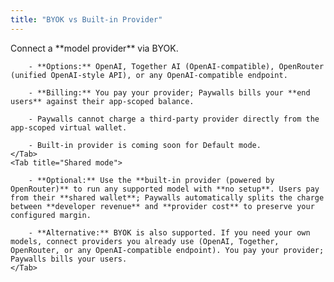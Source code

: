 ```yaml
---
title: "BYOK vs Built-in Provider"
---
```


<Tabs>
	<Tab title="Default mode">
		Connect a **model provider** via BYOK.

    	- **Options:** OpenAI, Together AI (OpenAI‑compatible), OpenRouter (unified OpenAI‑style API), or any OpenAI‑compatible endpoint.

    	- **Billing:** You pay your provider; Paywalls bills your **end users** against their app‑scoped balance.

    	- Paywalls cannot charge a third‑party provider directly from the app‑scoped virtual wallet.

    	- Built-in provider is coming soon for Default mode.
    </Tab>
    <Tab title="Shared mode">

    	- **Optional:** Use the **built‑in provider (powered by OpenRouter)** to run any supported model with **no setup**. Users pay from their **shared wallet**; Paywalls automatically splits the charge between **developer revenue** and **provider cost** to preserve your configured margin.

    	- **Alternative:** BYOK is also supported. If you need your own models, connect providers you already use (OpenAI, Together, OpenRouter, or any OpenAI‑compatible endpoint). You pay your provider; Paywalls bills your users.
    </Tab>

</Tabs>

